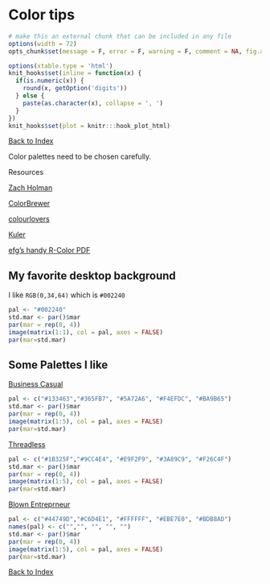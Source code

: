 Color tips
========================================================
```r
# make this an external chunk that can be included in any file
options(width = 72)
opts_chunk$set(message = F, error = F, warning = F, comment = NA, fig.align = 'center', dpi = 100, tidy = F, cache.path = '.cache/', fig.path = 'figure/')

options(xtable.type = 'html')
knit_hooks$set(inline = function(x) {
  if(is.numeric(x)) {
    round(x, getOption('digits'))
  } else {
    paste(as.character(x), collapse = ', ')
  }
})
knit_hooks$set(plot = knitr:::hook_plot_html)
```


[Back to Index](../README.html)


Color palettes need to be chosen carefully.

Resources

[Zach Holman](http://zachholman.com/posts/slide-design-for-developers/)

[ColorBrewer](http://colorbrewer2.org/)

[colourlovers](http://www.colourlovers.com)

[Kuler](https://kuler.adobe.com/create/color-wheel/)

[efg's handy R-Color PDF](pdf/RColorChart.pdf)


## My favorite desktop background

I like ``RGB(0,34,64)`` which is ``#002240``

```r
pal <- "#002240"
std.mar <- par()$mar
par(mar = rep(0, 4)) 
image(matrix(1:1), col = pal, axes = FALSE)
par(mar=std.mar)
```


## Some Palettes I like

[Business Casual](https://kuler.adobe.com/Business-Casual-color-theme-5595/)

```r
pal <- c("#133463","#365FB7", "#5A72A6", "#F4EFDC", "#BA9B65")
std.mar <- par()$mar
par(mar = rep(0, 4)) 
image(matrix(1:5), col = pal, axes = FALSE)
par(mar=std.mar)
```


[Threadless](http://www.colourlovers.com/palette/27905/threadless)

```r
pal <- c("#1B325F","#9CC4E4", "#E9F2F9", "#3A89C9", "#F26C4F")
std.mar <- par()$mar
par(mar = rep(0, 4)) 
image(matrix(1:5), col = pal, axes = FALSE)
par(mar=std.mar)
```

[Blown Entreprneur](http://www.colourlovers.com/palette/59867/Blown_Entrepreneur)

```r
pal <- c("#44749D","#C6D4E1", "#FFFFFF", "#EBE7E0", "#BDB8AD")
names(pal) <- c("","", "", "", "")
std.mar <- par()$mar
par(mar = rep(0, 4)) 
image(matrix(1:5), col = pal, axes = FALSE)
par(mar=std.mar)
```

[Back to Index](../README.html)
